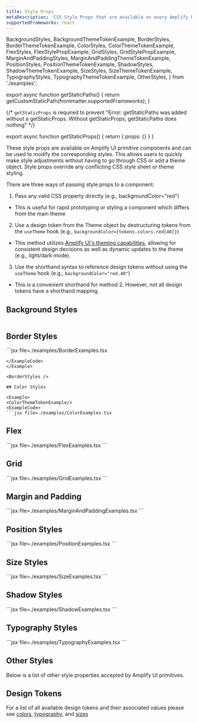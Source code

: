 ```yaml
---
title: Style Props
metaDescription: 'CSS Style Props that are available on every Amplify UI component'
supportedFrameworks: react
---
```


  BackgroundStyles,
  BackgroundThemeTokenExample,
  BorderStyles,
  BorderThemeTokenExample,
  ColorStyles,
  ColorThemeTokenExample,
  FlexStyles,
  FlexStylePropExample,
  GridStyles,
  GridStylePropExample,
  MarginAndPaddingStyles,
  MarginAndPaddingThemeTokenExample,
  PositionStyles,
  PositionThemeTokenExample,
  ShadowStyles,
  ShadowThemeTokenExample,
  SizeStyles,
  SizeThemeTokenExample,
  TypographyStyles,
  TypographyThemeTokenExample,
  OtherStyles,
} from './examples';


export async function getStaticPaths() {
  return getCustomStaticPath(frontmatter.supportedFrameworks);
}

{/*  `getStaticProps` is required to prevent "Error: getStaticPaths was added without a getStaticProps. Without getStaticProps, getStaticPaths does nothing" */}

export async function getStaticProps() {
  return { props: {} }
}

These style props are available on Amplify UI primitive components and can be used to modify the corresponding styles. This allows users to quickly make style adjustments without having to go through CSS or add a theme object. Style props override any conflicting CSS style sheet or theme styling.

There are three ways of passing style props to a component:
1. Pass any valid CSS property directly (e.g., backgroundColor="red")
- This is useful for rapid prototyping or styling a component which differs from the main theme
2. Use a design token from the Theme object by destructuring tokens from the `useTheme` hook (e.g., `backgroundColor={tokens.colors.red[40]}`)
- This method utilizes [Amplify UI's theming capabilities](/theming), allowing for consistent design decisions as well as dynamic updates to the theme (e.g., light/dark mode).
3. Use the shorthand syntax to reference design tokens without using the `useTheme` hook (e.g., `backgroundColor="red.40"`)
- This is a convenient shorthand for method 2. However, not all design tokens have a shorthand mapping.

## Background Styles
<Example>

<BackgroundThemeTokenExample/>
<ExampleCode>

```jsx file=./examples/BackgroundExamples.tsx

```

</ExampleCode>
</Example>

<BackgroundStyles />

## Border Styles

<Example className="example-styling-demo">
<BorderThemeTokenExample/>
<ExampleCode>
```jsx file=./examples/BorderExamples.tsx

```
</ExampleCode>
</Example>

<BorderStyles />

## Color Styles

<Example>
<ColorThemeTokenExample/>
<ExampleCode>
```jsx file=./examples/ColorExamples.tsx
```
</ExampleCode>
</Example>

<ColorStyles />

## Flex

<Example>
<FlexStylePropExample />
<ExampleCode>
```jsx file=./examples/FlexExamples.tsx
```
</ExampleCode>
</Example>

<FlexStyles />

## Grid

<Example>
<GridStylePropExample />
<ExampleCode>
```jsx file=./examples/GridExamples.tsx
```
</ExampleCode>
</Example>

<GridStyles />

## Margin and Padding

<Example className="example-styling-demo">
<MarginAndPaddingThemeTokenExample />
<ExampleCode>
```jsx file=./examples/MarginAndPaddingExamples.tsx
```
</ExampleCode>
</Example>

<MarginAndPaddingStyles />

## Position Styles

<Example>
<PositionThemeTokenExample />
<ExampleCode>
```jsx file=./examples/PositionExamples.tsx
```
</ExampleCode>
</Example>

<PositionStyles />

## Size Styles

<Example className="example-styling-demo">
<SizeThemeTokenExample />
<ExampleCode>
```jsx file=./examples/SizeExamples.tsx
```
</ExampleCode>
</Example>

<SizeStyles />

## Shadow Styles

<Example className="example-styling-demo">
<ShadowThemeTokenExample />
<ExampleCode>
```jsx file=./examples/ShadowExamples.tsx
```
</ExampleCode>
</Example>

<ShadowStyles />

## Typography Styles

<Example>
<TypographyThemeTokenExample />
<ExampleCode>
```jsx file=./examples/TypographyExamples.tsx
```
</ExampleCode>
</Example>

<TypographyStyles />

## Other Styles

Below is a list of other style properties accepted by Amplify UI primitives.

<OtherStyles />

## Design Tokens

For a list of all available design tokens and their associated values please see [colors](/theming/default-theme/colors), [typography](/theming/default-theme/typography), and [sizes](/theming/default-theme/sizes)
